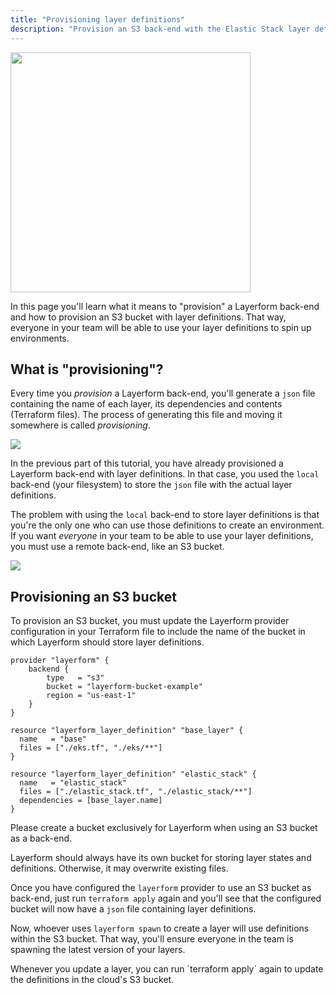 ```yaml
---
title: "Provisioning layer definitions"
description: "Provision an S3 back-end with the Elastic Stack layer definitions so that developers can use them to spin up development environments later."
---
```


<div className="flex justify-center items-center">
    <img src="../images/cat-spawn.png" width="384px" />
</div>

In this page you'll learn what it means to "provision" a Layerform back-end and how to provision an S3 bucket with layer definitions. That way, everyone in your team will be able to use your layer definitions to spin up environments.

## What is "provisioning"?

Every time you _provision_ a Layerform back-end, you'll generate a `json` file containing the name of each layer, its dependencies and contents (Terraform files). The process of generating this file and moving it somewhere is called _provisioning_.

![](../images/backend-process.png)

In the previous part of this tutorial, you have already provisioned a Layerform back-end with layer definitions. In that case, you used the `local` back-end (your filesystem) to store the `json` file with the actual layer definitions.

The problem with using the `local` back-end to store layer definitions is that you're the only one who can use those definitions to create an environment. If you want _everyone_ in your team to be able to use your layer definitions, you must use a remote back-end, like an S3 bucket.

![](../images/backend-pull.png)

## Provisioning an S3 bucket

To provision an S3 bucket, you must update the Layerform provider configuration in your Terraform file to include the name of the bucket in which Layerform should store layer definitions.

```hcl
provider "layerform" {
    backend {
        type   = "s3"
        bucket = "layerform-bucket-example"
        region = "us-east-1"
    }
}

resource "layerform_layer_definition" "base_layer" {
  name   = "base"
  files = ["./eks.tf", "./eks/**"]
}

resource "layerform_layer_definition" "elastic_stack" {
  name   = "elastic_stack"
  files = ["./elastic_stack.tf", "./elastic_stack/**"]
  dependencies = [base_layer.name]
}
```

<Warning>
Please create a bucket exclusively for Layerform when using an S3 bucket as a back-end.

Layerform should always have its own bucket for storing layer states and definitions. Otherwise, it may overwrite existing files.

</Warning>

Once you have configured the `layerform` provider to use an S3 bucket as back-end, just run `terraform apply` again and you'll see that the configured bucket will now have a `json` file containing layer definitions.

Now, whoever uses `layerform spawn` to create a layer will use definitions within the S3 bucket. That way, you'll ensure everyone in the team is spawning the latest version of your layers.

<Note>
    Whenever you update a layer, you can run `terraform apply` again to update
    the definitions in the cloud's S3 bucket.
</Note>

